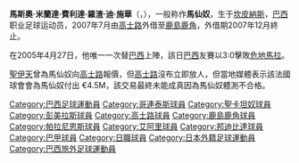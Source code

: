 {{Football player infobox 
| playername = 馬仙奴
| image = 	
| fullname = Márcio Miranda Freitas Rocha da Silva 
| height = {{height|m=1.72}}
| dateofbirth = {{birth date and age|1981|3|20}} 
| cityofbirth = [[坎皮納斯|坎皮納斯]] 
| countryofbirth = [[巴西|巴西]] 
| currentclub  = [[鹿島鹿角|鹿島鹿角]]
| clubnumber = 33
| position = [[攻擊中場|攻擊中場]]
| youthyears = 1996-1999  
| youthclubs = [[保利斯達足球會|保利斯塔]] 
| years = 2000-2001<br>2002<br>2003-2005<br>2005-2006<br>2007-2008<br>2008-
| clubs = [[保利斯達足球會|保利斯塔]] <br> [[哥連泰斯|哥連泰斯]] <br> [[聖卡坦奴|聖卡坦奴]] <br> [[彭美拉斯|彭美拉斯]] <br> [[高士路|高士路]] <br> [[鹿島鹿角|鹿島鹿角]] (外借)
| caps(goals) = {{0}}{{0}}0 {{0}}{{0}}(0)<br>{{0}}24 {{0}}{{0}}(2)<br>{{0}}71 {{0}}(22)<br>{{0}}51 {{0}}(11)<br>{{0}}12 {{0}}{{0}}(0)
| nationalyears = 1998-2002<br>2003<br>2005
| nationalteam = [[巴西國家足球隊|巴西 U-20]]<br>[[巴西國家足球隊|巴西 U-23]]<br>[[巴西國家足球隊|巴西]]
| nationalcaps(goals) = <br><br>{{0}}{{0}}1 {{0}}{{0}}(0)
| pcupdate =1 July 2008
| ntupdate =1 July 2008
}}
'''馬斯奧·米蘭達·費利達·羅渣·迪·施華'''（{{lang-pt|Márcio Miranda Freitas Rocha da Silva}}，{{bd|1981年|3月20日|||Silva}}），一般称作'''馬仙奴'''，生于[[坎皮納斯|坎皮納斯]]，[[巴西|巴西]]职业足球运动员，2007年7月由[[高士路|高士路]]外借至[[鹿島鹿角|鹿島鹿角]]，外借期2007年12月終止。

在2005年4月27日，他唯一一次替[[巴西國家足球隊|巴西]]上陣，該日[[巴西國家足球隊|巴西]]友賽以3:0擊敗[[危地馬拉國家足球隊|危地馬拉]]。

[[聖伊天足球會|聖伊天]]曾為馬仙奴向[[高士路|高士路]]報價，但[[高士路|高士路]]沒布立即放人，但當地媒體表示該法國球會會為馬仙奴付出 €4.5M，該交易最終未能成真因為馬仙奴體測不合格。

{{DEFAULTSORT:Marcio Miranda Freitas Rocha Da Silva}}
[[Category:巴西足球運動員|Category:巴西足球運動員]]
[[Category:哥連泰斯球員|Category:哥連泰斯球員]]
[[Category:聖卡坦奴球員|Category:聖卡坦奴球員]]
[[Category:彭美拉斯球員|Category:彭美拉斯球員]]
[[Category:高士路球員|Category:高士路球員]]
[[Category:鹿島鹿角球員|Category:鹿島鹿角球員]]
[[Category:帕拉尼恩斯球員|Category:帕拉尼恩斯球員]]
[[Category:艾阿里球員|Category:艾阿里球員]]
[[Category:邦迪比達球員|Category:邦迪比達球員]]
[[Category:巴甲球員|Category:巴甲球員]]
[[Category:日職球員|Category:日職球員]]
[[Category:日本外籍足球運動員|Category:日本外籍足球運動員]]
[[Category:巴西旅外足球運動員|Category:巴西旅外足球運動員]]